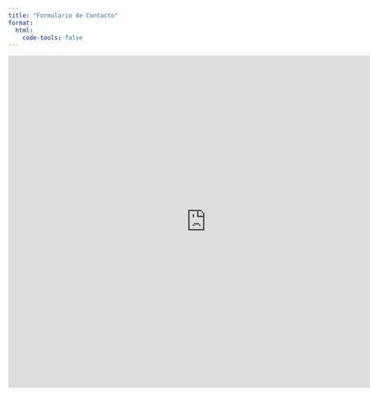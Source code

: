 ```yaml
---
title: "Formulario de Contacto"
format: 
  html:
    code-tools: false
---
```


<iframe src="https://docs.google.com/forms/d/e/1FAIpQLSesxfllec34hvrHBj3EhYguwGFq5H-V3D_ter8T-q3emhe9Tg/viewform?embedded=true" width="800" height="672" frameborder="0" marginheight="0" marginwidth="0">Cargando…</iframe>